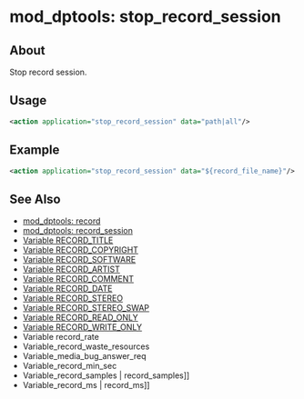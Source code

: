 
# mod_dptools: stop_record_session 

 

## About

Stop record session.

## Usage

```xml
<action application="stop_record_session" data="path|all"/>
```

## Example

```xml
<action application="stop_record_session" data="${record_file_name}"/>
```

## See Also

* [mod\_dptools: record](./6587041.mdx#0-about)
* [mod\_dptools: record\_session](./6587110.mdx#about)
* [Variable RECORD\_TITLE](../../../Channel-Variables-Catalog/RECORD_TITLE_16352865.mdx)
* [Variable RECORD\_COPYRIGHT](../../../Channel-Variables-Catalog/RECORD_COPYRIGHT_16352868.mdx)
* [Variable RECORD\_SOFTWARE](../../../Channel-Variables-Catalog/RECORD_SOFTWARE_16352871.mdx)
* [Variable RECORD\_ARTIST](../../../Channel-Variables-Catalog/RECORD_ARTIST_16352874.mdx)
* [Variable RECORD\_COMMENT](../../../Channel-Variables-Catalog/RECORD_COMMENT_16352877.mdx)
* [Variable RECORD\_DATE](../../../Channel-Variables-Catalog/RECORD_DATE_16352880.mdx)
* [Variable RECORD\_STEREO](../../../Channel-Variables-Catalog/RECORD_STEREO_16352883.mdx)
* [Variable RECORD\_STEREO\_SWAP](../../../Channel-Variables-Catalog/RECORD_STEREO_SWAP_16353895.mdx)
* [Variable RECORD\_READ\_ONLY](../../../Channel-Variables-Catalog/RECORD_READ_ONLY_16353891.mdx)
* [Variable RECORD\_WRITE\_ONLY](../../../Channel-Variables-Catalog/RECORD_WRITE_ONLY_16354620.mdx)
* Variable record\_rate
* Variable\_record\_waste\_resources
* Variable\_media\_bug\_answer\_req
* Variable\_record\_min\_sec
* Variable\_record\_samples | record\_samples\]\]
* Variable\_record\_ms | record\_ms\]\]
